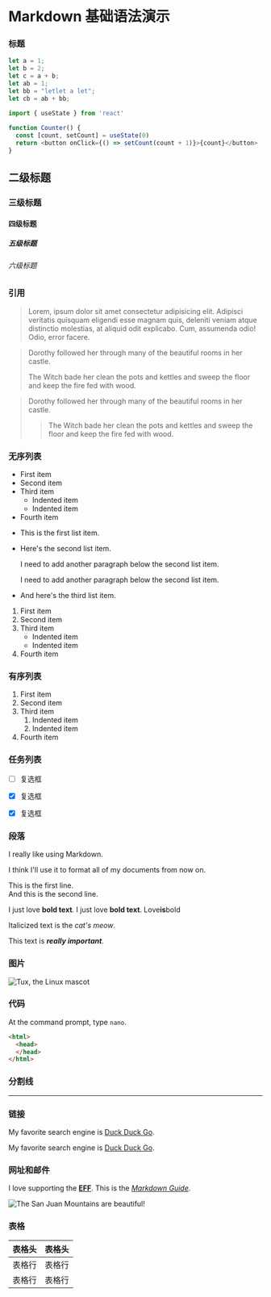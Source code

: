 # Markdown 基础语法演示

### 标题

```javascript filename="a.js" {1,3-5} showLineNumbers 
let a = 1;
let b = 2;
let c = a + b;
let ab = 1;
let bb = "letlet a let";
let cb = ab + bb;
```
```js /useState/
import { useState } from 'react'
 
function Counter() {
  const [count, setCount] = useState(0)
  return <button onClick={() => setCount(count + 1)}>{count}</button>
}
```

## 二级标题
### 三级标题
#### 四级标题
##### 五级标题
###### 六级标题

### 引用

> Lorem, ipsum dolor sit amet consectetur adipisicing elit. Adipisci veritatis quisquam eligendi esse magnam quis, deleniti veniam atque distinctio molestias, at aliquid odit explicabo. Cum, assumenda odio! Odio, error facere.

> Dorothy followed her through many of the beautiful rooms in her castle.
>
> The Witch bade her clean the pots and kettles and sweep the floor and keep the fire fed with wood.

> Dorothy followed her through many of the beautiful rooms in her castle.
>
>> The Witch bade her clean the pots and kettles and sweep the floor and keep the fire fed with wood.

### 无序列表

- First item
- Second item
- Third item
    - Indented item
    - Indented item
- Fourth item

* This is the first list item.
* Here's the second list item.
    
    I need to add another paragraph below the second list item.
    
    I need to add another paragraph below the second list item.


* And here's the third list item.

1. First item
2. Second item
3. Third item
    - Indented item
    - Indented item
4. Fourth item

### 有序列表

1. First item
2. Second item
3. Third item
    1. Indented item
    2. Indented item
4. Fourth item

### 任务列表

- [ ] 复选框
- [x] 复选框
- [x] 复选框



### 段落

I really like using Markdown.

I think I'll use it to format all of my documents from now on.

This is the first line.  
And this is the second line.

I just love **bold text**.
I just love __bold text__.
Love**is**bold

Italicized text is the *cat's meow*.

This text is ***really important***.

### 图片

![Tux, the Linux mascot](https://www.markdown.xyz/assets/images/tux.png)

### 代码

At the command prompt, type `nano`.

```html
<html>
  <head>
  </head>
</html>
```

### 分割线

***

### 链接
My favorite search engine is [Duck Duck Go](https://duckduckgo.com).

My favorite search engine is [Duck Duck Go](https://duckduckgo.com "The best search engine for privacy").

### 网址和邮件

I love supporting the **[EFF](https://eff.org)**.
This is the *[Markdown Guide](https://www.markdownguide.org)*.


![The San Juan Mountains are beautiful!](https://www.markdown.xyz/assets/images/san-juan-mountains.jpg "San Juan Mountains")

### 表格

|表格头|表格头|
|---|---|
|表格行|表格行|
|表格行|表格行|
